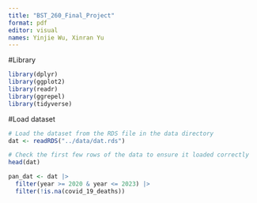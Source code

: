 ```yaml
---
title: "BST_260_Final_Project"
format: pdf
editor: visual
names: Yinjie Wu, Xinran Yu
---
```


#Library

```r
library(dplyr)
library(ggplot2)
library(readr)
library(ggrepel)
library(tidyverse)
```

#Load dataset

```r
# Load the dataset from the RDS file in the data directory
dat <- readRDS("../data/dat.rds")

# Check the first few rows of the data to ensure it loaded correctly
head(dat)
```

```r
pan_dat <- dat |>
  filter(year >= 2020 & year <= 2023) |>
  filter(!is.na(covid_19_deaths))
  
  
```

